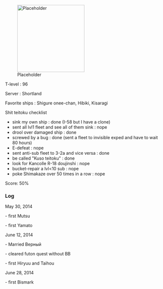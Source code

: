 [[File:Placeholder|thumb|220px]]

T-level : 96

Server : Shortland

Favorite ships : Shigure onee-chan, Hibiki, Kisaragi



Shit teitoku checklist
*sink my own ship : done (I-58 but I have a clone)
*sent all lvl1 fleet and see all of them sink : nope
*drool over damaged ship : done
*screwed by a bug : done (sent a fleet to invisible exped and have to wait 80 hours)
*E-defeat : nope
*sent anti-sub fleet to 3-2a and vice versa : done
*be called "Kuso teitoku" : done
*look for Kancolle R-18 doujinshi : nope
*bucket-repair a lvl<10 sub : nope
*poke Shimakaze over 50 times in a row : nope
Score: 50%


===Log===

May 30, 2014

- first Mutsu

- first Yamato

June 12, 2014

- Married Верный

- cleared futon quest without BB

- first Hiryuu and Taihou

June 28, 2014

- first Bismark